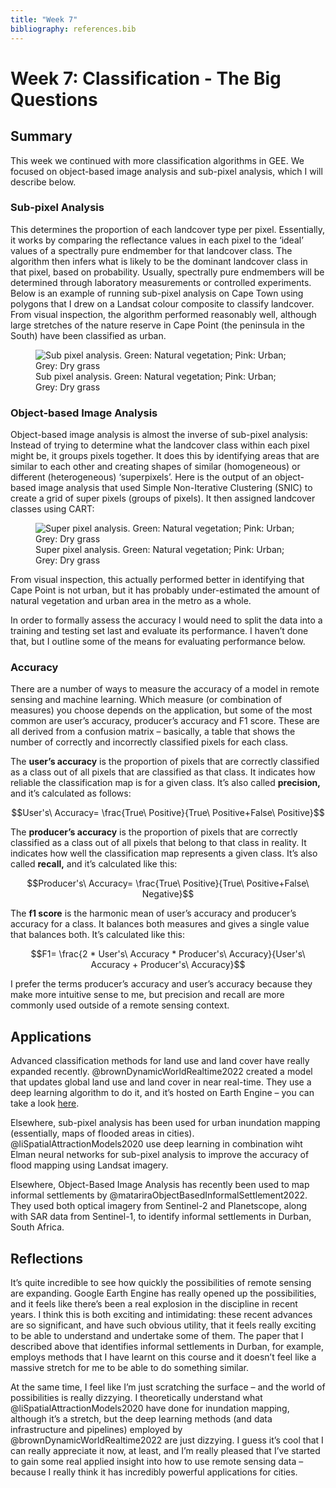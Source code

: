 ```yaml
---
title: "Week 7"
bibliography: references.bib
---
```


# Week 7: Classification - The Big Questions

## Summary

This week we continued with more classification algorithms in GEE. We focused on object-based image analysis and sub-pixel analysis, which I will describe below.

### Sub-pixel Analysis

This determines the proportion of each landcover type per pixel. Essentially, it works by comparing the reflectance values in each pixel to the 'ideal' values of a spectrally pure endmember for that landcover class. The algorithm then infers what is likely to be the dominant landcover class in that pixel, based on probability. Usually, spectrally pure endmembers will be determined through laboratory measurements or controlled experiments. Below is an example of running sub-pixel analysis on Cape Town using polygons that I drew on a Landsat colour composite to classify landcover. From visual inspection, the algorithm performed reasonably well, although large stretches of the nature reserve in Cape Point (the peninsula in the South) have been classified as urban.

![Sub pixel analysis. Green: Natural vegetation; Pink: Urban; Grey: Dry grass](images/sub-pixel_reclassified.jpg)

### Object-based Image Analysis

Object-based image analysis is almost the inverse of sub-pixel analysis: Instead of trying to determine what the landcover class within each pixel might be, it groups pixels together. It does this by identifying areas that are similar to each other and creating shapes of similar (homogeneous) or different (heterogeneous) 'superpixels'. Here is the output of an object-based image analysis that used Simple Non-Iterative Clustering (SNIC) to create a grid of super pixels (groups of pixels). It then assigned landcover classes using CART:

![Super pixel analysis. Green: Natural vegetation; Pink: Urban; Grey: Dry grass](images/super-pixel_classified.jpg)

From visual inspection, this actually performed better in identifying that Cape Point is not urban, but it has probably under-estimated the amount of natural vegetation and urban area in the metro as a whole.

In order to formally assess the accuracy I would need to split the data into a training and testing set last and evaluate its performance. I haven't done that, but I outline some of the means for evaluating performance below.

### Accuracy

There are a number of ways to measure the accuracy of a model in remote sensing and machine learning. Which measure (or combination of measures) you choose depends on the application, but some of the most common are user's accuracy, producer's accuracy and F1 score. These are all derived from a confusion matrix -- basically, a table that shows the number of correctly and incorrectly classified pixels for each class.

The **user's accuracy** is the proportion of pixels that are correctly classified as a class out of all pixels that are classified as that class. It indicates how reliable the classification map is for a given class. It's also called **precision,** and it's calculated as follows:

$$User's\ Accuracy= \frac{True\ Positive}{True\ Positive+False\ Positive}$$

The **producer's accuracy** is the proportion of pixels that are correctly classified as a class out of all pixels that belong to that class in reality. It indicates how well the classification map represents a given class. It's also called **recall,** and it's calculated like this:

$$Producer's\ Accuracy= \frac{True\ Positive}{True\ Positive+False\ Negative}$$

The **f1 score** is the harmonic mean of user's accuracy and producer's accuracy for a class. It balances both measures and gives a single value that balances both. It's calculated like this:

$$F1= \frac{2 * User's\ Accuracy * Producer's\ Accuracy}{User's\ Accuracy + Producer's\ Accuracy}$$

I prefer the terms producer's accuracy and user's accuracy because they make more intuitive sense to me, but precision and recall are more commonly used outside of a remote sensing context.

## Applications

Advanced classification methods for land use and land cover have really expanded recently. @brownDynamicWorldRealtime2022 created a model that updates global land use and land cover in near real-time. They use a deep learning algorithm to do it, and it's hosted on Earth Engine -- you can take a look [here](https://dynamicworld.app/explore).

Elsewhere, sub-pixel analysis has been used for urban inundation mapping (essentially, maps of flooded areas in cities). @liSpatialAttractionModels2020 use deep learning in combination wiht Elman neural networks for sub-pixel analysis to improve the accuracy of flood mapping using Landsat imagery.

Elsewhere, Object-Based Image Analysis has recently been used to map informal settlements by @matariraObjectBasedInformalSettlement2022. They used both optical imagery from Sentinel-2 and Planetscope, along with SAR data from Sentinel-1, to identify informal settlements in Durban, South Africa.

## Reflections

It's quite incredible to see how quickly the possibilities of remote sensing are expanding. Google Earth Engine has really opened up the possibilities, and it feels like there's been a real explosion in the discipline in recent years. I think this is both exciting and intimidating: these recent advances are so significant, and have such obvious utility, that it feels really exciting to be able to understand and undertake some of them. The paper that I described above that identifies informal settlements in Durban, for example, employs methods that I have learnt on this course and it doesn't feel like a massive stretch for me to be able to do something similar.

At the same time, I feel like I'm just scratching the surface -- and the world of possibilities is really dizzying. I theoretically understand what @liSpatialAttractionModels2020 have done for inundation mapping, although it's a stretch, but the deep learning methods (and data infrastructure and pipelines) employed by @brownDynamicWorldRealtime2022 are just dizzying. I guess it's cool that I can really appreciate it now, at least, and I'm really pleased that I've started to gain some real applied insight into how to use remote sensing data -- because I really think it has incredibly powerful applications for cities.
